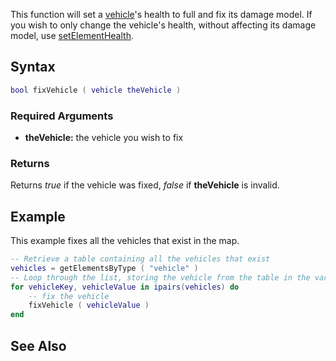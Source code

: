 
{{Server client function}}
This function will set a [[/vehicle.md|vehicle]]'s health to full and fix its damage model. If you wish to only change the vehicle's health, without affecting its damage model, use [[/setElementHealth.md|setElementHealth]].

==Syntax== 
<syntaxhighlight lang="lua">
bool fixVehicle ( vehicle theVehicle )             
</syntaxhighlight> 
{{OOP||[[/vehicle.md|vehicle]]:fix}}
===Required Arguments=== 
*'''theVehicle:''' the vehicle you wish to fix

===Returns===
Returns ''true'' if the vehicle was fixed, ''false'' if '''theVehicle''' is invalid.

==Example== 
This example fixes all the vehicles that exist in the map.
<syntaxhighlight lang="lua">
-- Retrieve a table containing all the vehicles that exist
vehicles = getElementsByType ( "vehicle" )
-- Loop through the list, storing the vehicle from the table in the variable vehicleValue
for vehicleKey, vehicleValue in ipairs(vehicles) do
	-- fix the vehicle
	fixVehicle ( vehicleValue )
end
</syntaxhighlight>

==See Also==
{{Vehicle_functions}}